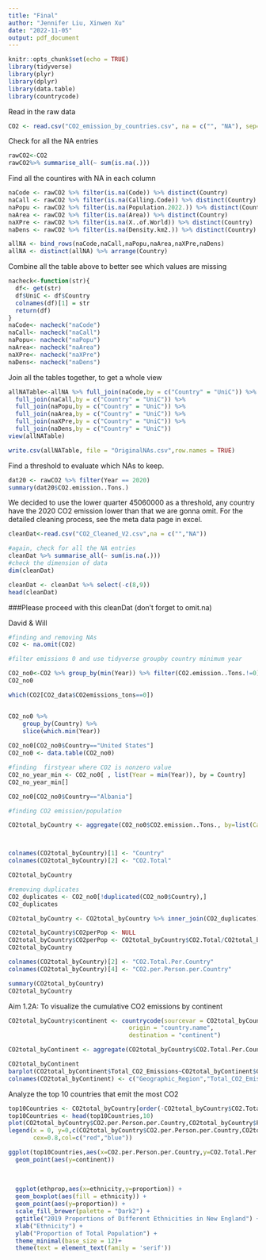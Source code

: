 ```yaml
---
title: "Final"
author: "Jennifer Liu, Xinwen Xu"
date: "2022-11-05"
output: pdf_document
---
```


```r
knitr::opts_chunk$set(echo = TRUE)
library(tidyverse)
library(plyr)
library(dplyr)
library(data.table)
library(countrycode)
```

Read in the raw data
```r
CO2 <- read.csv("CO2_emission_by_countries.csv", na = c("", "NA"), sep=",")
```

Check for all the NA entries
```r
rawCO2<-CO2 
rawCO2%>% summarise_all(~ sum(is.na(.)))
```

Find all the countires with NA in each column
```r
naCode <- rawCO2 %>% filter(is.na(Code)) %>% distinct(Country) 
naCall <- rawCO2 %>% filter(is.na(Calling.Code)) %>% distinct(Country)
naPopu <- rawCO2 %>% filter(is.na(Population.2022.)) %>% distinct(Country)
naArea <- rawCO2 %>% filter(is.na(Area)) %>% distinct(Country)
naXPre <- rawCO2 %>% filter(is.na(X..of.World)) %>% distinct(Country)
naDens <- rawCO2 %>% filter(is.na(Density.km2.)) %>% distinct(Country)

allNA <- bind_rows(naCode,naCall,naPopu,naArea,naXPre,naDens)
allNA <- distinct(allNA) %>% arrange(Country)
```

Combine all the table above to better see which values are missing
```r
nacheck<-function(str){
  df<- get(str)
  df$UniC <- df$Country
  colnames(df)[1] = str
  return(df)
}
naCode<- nacheck("naCode")
naCall<- nacheck("naCall")
naPopu<- nacheck("naPopu")
naArea<- nacheck("naArea")
naXPre<- nacheck("naXPre")
naDens<- nacheck("naDens")
```

Join all the tables together, to get a whole view
```r
allNATable<-allNA %>% full_join(naCode,by = c("Country" = "UniC")) %>% 
  full_join(naCall,by = c("Country" = "UniC")) %>%
  full_join(naPopu,by = c("Country" = "UniC")) %>%
  full_join(naArea,by = c("Country" = "UniC")) %>%
  full_join(naXPre,by = c("Country" = "UniC")) %>%
  full_join(naDens,by = c("Country" = "UniC"))
view(allNATable)
```

```r
write.csv(allNATable, file = "OriginalNAs.csv",row.names = TRUE)
```

Find a threshold to evaluate which NAs to keep. 
```r
dat20 <- rawCO2 %>% filter(Year == 2020)
summary(dat20$CO2.emission..Tons.)
```
We decided to use the lower quarter 45060000 as a threshold, any country have the 2020 CO2 emission lower than that we are gonna omit. For the detailed cleaning process, see the meta data page in excel.


```r
cleanDat<-read.csv("CO2_Cleaned_V2.csv",na = c("","NA"))

#again, check for all the NA entries
cleanDat %>% summarise_all(~ sum(is.na(.)))
#check the dimension of data
dim(cleanDat)
```

```r
cleanDat <- cleanDat %>% select(-c(8,9))
head(cleanDat)
```
###Please proceed with this cleanDat (don't forget to omit.na)




David & Will
```r
#finding and removing NAs
CO2 <- na.omit(CO2)

#filter emissions 0 and use tidyverse groupby country minimum year

CO2_no0<-CO2 %>% group_by(min(Year)) %>% filter(CO2.emission..Tons.!=0)
CO2_no0

which(CO2[CO2_data$CO2emissions_tons==0])


CO2_no0 %>% 
    group_by(Country) %>% 
    slice(which.min(Year))
 
CO2_no0[CO2_no0$Country=="United States"]
CO2_no0 <- data.table(CO2_no0)

#finding  firstyear where CO2 is nonzero value
CO2_no_year_min <- CO2_no0[ , list(Year = min(Year)), by = Country] 
CO2_no_year_min[]

CO2_no0[CO2_no0$Country=="Albania"]
```

```r
#finding CO2 emission/population 

CO2total_byCountry <- aggregate(CO2_no0$CO2.emission..Tons., by=list(Category=CO2_no0$Country), FUN=sum) 



colnames(CO2total_byCountry)[1] <- "Country"
colnames(CO2total_byCountry)[2] <- "CO2.Total"

CO2total_byCountry

#removing duplicates
CO2_duplicates <- CO2_no0[!duplicated(CO2_no0$Country),]
CO2_duplicates 

CO2total_byCountry <- CO2total_byCountry %>% inner_join(CO2_duplicates) %>% select("Country","CO2.Total","Population.2022.")

CO2total_byCountry$CO2perPop <- NULL
CO2total_byCountry$CO2perPop <- CO2total_byCountry$CO2.Total/CO2total_byCountry$Population.2022.
CO2total_byCountry

colnames(CO2total_byCountry)[2] <- "CO2.Total.Per.Country"
colnames(CO2total_byCountry)[4] <- "CO2.per.Person.per.Country"

summary(CO2total_byCountry)
CO2total_byCountry 

```
 
 
 Aim 1.2A: To visualize the cumulative CO2 emissions by continent
```r
CO2total_byCountry$continent <- countrycode(sourcevar = CO2total_byCountry[,"Country"],
                                  origin = "country.name",
                                  destination = "continent")

CO2total_byContinent <- aggregate(CO2total_byCountry$CO2.Total.Per.Country, by=list(Category=CO2total_byCountry$continent), FUN=sum)

CO2total_byContinent 
barplot(CO2total_byContinent$Total_CO2_Emissions~CO2total_byContinent$Geographic_Region) #make this plot pretty
colnames(CO2total_byContinent) <- c("Geographic_Region","Total_CO2_Emissions")
```
 
Analyze the top 10 countries that emit the most CO2
```r
top10Countries <- CO2total_byCountry[order(-CO2total_byCountry$CO2.Total.Per.Country),]
top10Countries <- head(top10Countries,10)
plot(CO2total_byCountry$CO2.per.Person.per.Country,CO2total_byCountry$Population.2022.)
legend(x = 0, y=0,c(CO2total_byCountry$CO2.per.Person.per.Country,CO2total_byCountry$Population.2022.),
       cex=0.8,col=c("red","blue"))

ggplot(top10Countries,aes(x=CO2.per.Person.per.Country,y=CO2.Total.Per.Country))+
  geom_point(aes(y=continent))
  
  
  
  ggplot(ethprop,aes(x=ethnicity,y=proportion)) +
  geom_boxplot(aes(fill = ethnicity)) +
  geom_point(aes(y=proportion)) +
  scale_fill_brewer(palette = "Dark2") +
  ggtitle("2019 Proportions of Different Ethnicities in New England") +
  xlab("Ethnicity") +
  ylab("Proportion of Total Population") +
  theme_minimal(base_size = 12)+
  theme(text = element_text(family = 'serif'))

```




